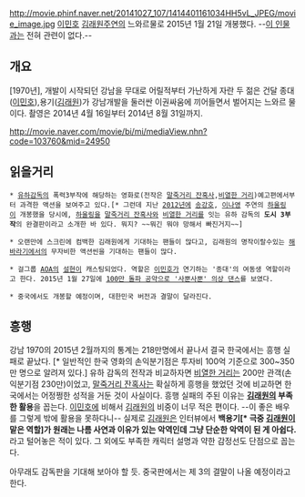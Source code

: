 http://movie.phinf.naver.net/20141027_107/1414401161034HH5vL_JPEG/movie_image.jpg
[[이민호]] [[김래원]]주연의 느와르물로 2015년 1월 21일 개봉했다. --[[강남(엠아이비)|이 인물]]과는 전혀 관련이 없다.--

== 개요 ==

[1970년], 개발이 시작되던 강남을 무대로 어릴적부터 가난하게 자란 두 젊은 건달 종대([[이민호]]),용기([[김래원]])가 강남개발을 둘러싼 이권싸움에 끼어들면서 벌어지는 느와르 물이다. 촬영은 2014년 4월 16일부터 2014년 8월 31일까지. 

http://movie.naver.com/movie/bi/mi/mediaView.nhn?code=103760&mid=24950

== 읽을거리 ==

 * [[유하]]감독의 폭력3부작에 해당하는 영화로(전작은 [[말죽거리 잔혹사]],[[비열한 거리]])예고편에서부터 과격한 액션을 보여주고 있다.[* 그런데 지난 [[2012년]]에 [[송강호]], [[이나영]] 주연의 [[하울링]]이 개봉했을 당시에, [[하울링]]을 [[말죽거리 잔혹사]]와 [[비열한 거리]]를 잇는 유하 감독의 '''도시 3부작'''의 완결판이라고 소개한 바 있다. 뭐지? ~~뭐긴 뭐야 망해서 빠진거지~~]

 * 오랜만에 스크린에 컴백한 김래원에게 기대하는 팬들이 많다고, 김래원의 명작이랄수있는 [[해바라기]]에서의 무자비한 액션씬을 기대하는 팬들이 많다.

 * 걸그룹 [[AOA]]의 [[설현]]이 캐스팅되었다. 역할은 [[이민호]]가 연기하는 '종대'의 여동생 역할이라고 한다. 2015년 1월 27일에 [http://movie.naver.com/movie/bi/mi/mediaView.nhn?code=103760&mid=26022#tab 100만 돌파 공약으로 '사뿐사뿐' 의상 댄스]를 보였다. 

 * 중국에서도 개봉할 예정이며, 대한민국 버전과 결말이 달라진다.

== 흥행 ==
강남 1970의 2015년 2월까지의 통계는 218만명에서 끝나서 결국 한국에서는 흥행 실패로 끝났다. [* 일반적인 한국 영화의 손익분기점은 투자비 100억 기준으로 300~350만 명으로 알려져 있다.] 유하 감독의 전작과 비교하자면 [[비열한 거리]]는 200만 관객(손익분기점 230만)이었고, [[말죽거리 잔혹사]]는 확실하게 흥행을 했었던 것에 비교하면 한국에서는 어정쩡한 성적을 거둔 것이 사실이다.
흥행 실패의  주된 이유는 '''[[김래원]]의 부족한 활용'''을 꼽는다. [[이민호]]에 비해서 [[김래원]]의 비중이 너무 적은 편이다. --이 좋은 배우를 그렇게 밖에 활용을 못하다니-- 실제로 [[김래원]]은 인터뷰에서 '''백용기[* 극중 [[김래원]]이 맡은 역할]가 원래는 나름 사연과 이유가 있는 악역인데 그냥 단순한 악역이 된 게 아쉽다.'''라고 털어놓은 적이 있다. 그 외에도 부족한 캐릭터 설명과 약한 감정선도 단점으로 꼽는다.

아무래도 감독판을 기대해 보아야 할 듯. 중국판에서는 제 3의 결말이 나올 예정이라고 한다.
